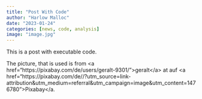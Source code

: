 ```yaml
---
title: "Post With Code"
author: "Harlow Malloc"
date: "2023-01-24"
categories: [news, code, analysis]
image: "image.jpg"
---
```


This is a post with executable code.

The picture, that is used is from \<a href="https://pixabay.com/de/users/geralt-9301/"\>geralt\</a\> at auf \<a href="https://pixabay.com/de//?utm_source=link-attribution&amp;utm_medium=referral&amp;utm_campaign=image&amp;utm_content=1476780"\>Pixabay\</a.

